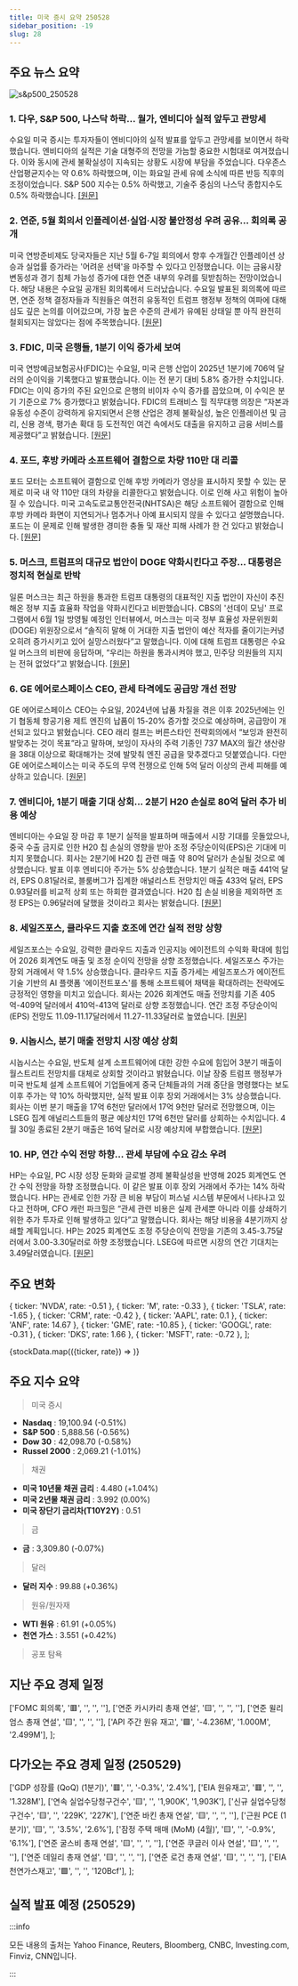 ```yaml
---
title: 미국 증시 요약 250528
sidebar_position: -19
slug: 28
---
```


## 주요 뉴스 요약

![s&p500_250528](/map/250528.png)

### 1. **다우, S&P 500, 나스닥 하락... 월가, 엔비디아 실적 앞두고 관망세**

수요일 미국 증시는 투자자들이 엔비디아의 실적 발표를 앞두고 관망세를 보이면서 하락했습니다. 엔비디아의 실적은 기술 대형주의 전망을 가늠할 중요한 시험대로 여겨졌습니다. 이와 동시에 관세 불확실성이 지속되는 상황도 시장에 부담을 주었습니다. 다우존스 산업평균지수는 약 0.6% 하락했으며, 이는 화요일 관세 유예 소식에 따른 반등 직후의 조정이었습니다. S&P 500 지수는 0.5% 하락했고, 기술주 중심의 나스닥 종합지수도 0.5% 하락했습니다. [[원문]](https://finance.yahoo.com/news/live/stock-market-today-dow-sp-500-nasdaq-slipped-as-wall-street-braced-for-nvidias-earnings-133132811.html)

### 2. **연준, 5월 회의서 인플레이션·실업·시장 불안정성 우려 공유... 회의록 공개**

미국 연방준비제도 당국자들은 지난 5월 6-7일 회의에서 향후 수개월간 인플레이션 상승과 실업률 증가라는 '어려운 선택'을 마주할 수 있다고 인정했습니다. 이는 금융시장 변동성과 경기 침체 가능성 증가에 대한 연준 내부의 우려를 뒷받침하는 전망이었습니다. 해당 내용은 수요일 공개된 회의록에서 드러났습니다. 수요일 발표된 회의록에 따르면, 연준 정책 결정자들과 직원들은 여전히 유동적인 트럼프 행정부 정책의 여파에 대해 심도 깊은 논의를 이어갔으며, 가장 높은 수준의 관세가 유예된 상태일 뿐 아직 완전히 철회되지는 않았다는 점에 주목했습니다. [[원문]](https://www.reuters.com/world/us/fed-minutes-saw-rising-inflation-jobless-risks-may-meeting-2025-05-28/)

### 3. **FDIC, 미국 은행들, 1분기 이익 증가세 보여**

미국 연방예금보험공사(FDIC)는 수요일, 미국 은행 산업이 2025년 1분기에 706억 달러의 순이익을 기록했다고 발표했습니다. 이는 전 분기 대비 5.8% 증가한 수치입니다. FDIC는 이익 증가의 주된 요인으로 은행의 비이자 수익 증가를 꼽았으며, 이 수익은 분기 기준으로 7% 증가했다고 밝혔습니다. FDIC의 트래비스 힐 직무대행 의장은 “자본과 유동성 수준이 강력하게 유지되면서 은행 산업은 경제 불확실성, 높은 인플레이션 및 금리, 신용 경색, 평가손 확대 등 도전적인 여건 속에서도 대출을 유지하고 금융 서비스를 제공했다”고 밝혔습니다. [[원문]](https://www.reuters.com/business/finance/us-banks-see-profits-climb-first-quarter-fdic-2025-05-28/)

### 4. **포드, 후방 카메라 소프트웨어 결함으로 차량 110만 대 리콜**

포드 모터는 소프트웨어 결함으로 인해 후방 카메라가 영상을 표시하지 못할 수 있는 문제로 미국 내 약 110만 대의 차량을 리콜한다고 밝혔습니다. 이로 인해 사고 위험이 높아질 수 있습니다. 미국 고속도로교통안전국(NHTSA)은 해당 소프트웨어 결함으로 인해 후방 카메라 화면이 지연되거나 멈추거나 아예 표시되지 않을 수 있다고 설명했습니다. 포드는 이 문제로 인해 발생한 경미한 충돌 및 재산 피해 사례가 한 건 있다고 밝혔습니다. [[원문]](https://www.reuters.com/business/autos-transportation/ford-recalls-more-than-1-million-vehicles-us-nhtsa-says-2025-05-28/)

### 5. **머스크, 트럼프의 대규모 법안이 DOGE 약화시킨다고 주장... 대통령은 정치적 현실로 반박**

일론 머스크는 최근 하원을 통과한 트럼프 대통령의 대표적인 지출 법안이 자신이 추진해온 정부 지출 효율화 작업을 약화시킨다고 비판했습니다. CBS의 '선데이 모닝' 프로그램에서 6월 1일 방영될 예정인 인터뷰에서, 머스크는 미국 정부 효율성 자문위원회(DOGE) 위원장으로서 “솔직히 말해 이 거대한 지출 법안이 예산 적자를 줄이기는커녕 오히려 증가시키고 있어 실망스러웠다”고 말했습니다. 이에 대해 트럼프 대통령은 수요일 머스크의 비판에 응답하며, “우리는 하원을 통과시켜야 했고, 민주당 의원들의 지지는 전혀 없었다”고 밝혔습니다. [[원문]](https://www.cnbc.com/2025/05/28/elon-musk-says-trumps-spending-bill-undermines-the-work-doge-has-been-doing.html)

### 6. **GE 에어로스페이스 CEO, 관세 타격에도 공급망 개선 전망**

GE 에어로스페이스 CEO는 수요일, 2024년에 납품 차질을 겪은 이후 2025년에는 인기 협동체 항공기용 제트 엔진의 납품이 15-20% 증가할 것으로 예상하며, 공급망이 개선되고 있다고 밝혔습니다. CEO 래리 컬프는 버른스타인 전략회의에서 “보잉과 완전히 발맞추는 것이 목표”라고 말하며, 보잉이 자사의 주력 기종인 737 MAX의 월간 생산량을 38대 이상으로 확대해가는 것에 발맞춰 엔진 공급을 맞추겠다고 덧붙였습니다. 다만 GE 에어로스페이스는 미국 주도의 무역 전쟁으로 인해 5억 달러 이상의 관세 피해를 예상하고 있습니다. [[원문]](https://www.reuters.com/business/finance/ge-aerospace-ceo-sees-supply-chain-improvements-despite-tariff-hit-2025-05-28/)

### 7. **엔비디아, 1분기 매출 기대 상회... 2분기 H20 손실로 80억 달러 추가 비용 예상**

엔비디아는 수요일 장 마감 후 1분기 실적을 발표하며 매출에서 시장 기대를 웃돌았으나, 중국 수출 금지로 인한 H20 칩 손실의 영향을 받아 조정 주당순이익(EPS)은 기대에 미치지 못했습니다. 회사는 2분기에 H20 칩 관련 매출 약 80억 달러가 손실될 것으로 예상했습니다. 발표 이후 엔비디아 주가는 5% 상승했습니다. 1분기 실적은 매출 441억 달러, EPS 0.81달러로, 블룸버그가 집계한 애널리스트 전망치인 매출 433억 달러, EPS 0.93달러를 비교적 상회 또는 하회한 결과였습니다. H20 칩 손실 비용을 제외하면 조정 EPS는 0.96달러에 달했을 것이라고 회사는 밝혔습니다. [[원문]](https://finance.yahoo.com/news/nvidia-beats-on-q1-revenue-says-it-expects-an-additional-8-billion-charge-on-h20-losses-in-q2-122728053.html)

### 8. **세일즈포스, 클라우드 지출 호조에 연간 실적 전망 상향**

세일즈포스는 수요일, 강력한 클라우드 지출과 인공지능 에이전트의 수익화 확대에 힘입어 2026 회계연도 매출 및 조정 순이익 전망을 상향 조정했습니다. 세일즈포스 주가는 장외 거래에서 약 1.5% 상승했습니다. 클라우드 지출 증가세는 세일즈포스가 에이전트 기술 기반의 AI 플랫폼 '에이전트포스'를 통해 소프트웨어 채택을 확대하려는 전략에도 긍정적인 영향을 미치고 있습니다. 회사는 2026 회계연도 매출 전망치를 기존 405억-409억 달러에서 410억-413억 달러로 상향 조정했습니다. 연간 조정 주당순이익(EPS) 전망도 11.09-11.17달러에서 11.27-11.33달러로 높였습니다. [[원문]](https://www.reuters.com/sustainability/sustainable-finance-reporting/salesforce-raises-annual-revenue-forecast-2025-05-28/)

### 9. **시놉시스, 분기 매출 전망치 시장 예상 상회**

시놉시스는 수요일, 반도체 설계 소프트웨어에 대한 강한 수요에 힘입어 3분기 매출이 월스트리트 전망치를 대체로 상회할 것이라고 밝혔습니다. 이날 장중 트럼프 행정부가 미국 반도체 설계 소프트웨어 기업들에게 중국 단체들과의 거래 중단을 명령했다는 보도 이후 주가는 약 10% 하락했지만, 실적 발표 이후 장외 거래에서는 3% 상승했습니다. 회사는 이번 분기 매출을 17억 6천만 달러에서 17억 9천만 달러로 전망했으며, 이는 LSEG 집계 애널리스트들의 평균 예상치인 17억 6천만 달러를 상회하는 수치입니다. 4월 30일 종료된 2분기 매출은 16억 달러로 시장 예상치에 부합했습니다. [[원문]](https://www.reuters.com/business/synopsys-forecasts-quarterly-revenue-largely-above-estimates-2025-05-28/)

### 10. **HP, 연간 수익 전망 하향... 관세 부담에 수요 감소 우려**

HP는 수요일, PC 시장 성장 둔화와 글로벌 경제 불확실성을 반영해 2025 회계연도 연간 수익 전망을 하향 조정했습니다. 이 같은 발표 이후 장외 거래에서 주가는 14% 하락했습니다. HP는 관세로 인한 가장 큰 비용 부담이 퍼스널 시스템 부문에서 나타나고 있다고 전하며, CFO 캐런 파크힐은 “관세 관련 비용은 실제 관세뿐 아니라 이를 상쇄하기 위한 추가 투자로 인해 발생하고 있다”고 말했습니다. 회사는 해당 비용을 4분기까지 상쇄할 계획입니다. HP는 2025 회계연도 조정 주당순이익 전망을 기존의 3.45-3.75달러에서 3.00-3.30달러로 하향 조정했습니다. LSEG에 따르면 시장의 연간 기대치는 3.49달러였습니다. [[원문]](https://www.reuters.com/business/hp-cuts-annual-profit-forecast-tariffs-weigh-demand-shares-fall-2025-05-28/)

## 주요 변화

  { ticker: 'NVDA', rate: -0.51 },
  { ticker: 'M', rate: -0.33 },
  { ticker: 'TSLA', rate: -1.65 },
  { ticker: 'CRM', rate: -0.42 },
  { ticker: 'AAPL', rate: 0.1 },
  { ticker: 'ANF', rate: 14.67 },
  { ticker: 'GME', rate: -10.85 },
  { ticker: 'GOOGL', rate: -0.31 },
  { ticker: 'DKS', rate: 1.66 },
  { ticker: 'MSFT', rate: -0.72 },
];

{stockData.map(({ticker, rate}) => <StockCardMini key={ticker} ticker={ticker} rate={rate}></StockCardMini>)}

## 주요 지수 요약

> 미국 증시

- **Nasdaq** : 19,100.94 (-0.51%)
- **S&P 500** : 5,888.56 (-0.56%)
- **Dow 30** : 42,098.70 (-0.58%)
- **Russel 2000** : 2,069.21 (-1.01%)

> 채권

- **미국 10년물 채권 금리** : 4.480 (+1.04%)
- **미국 2년물 채권 금리** : 3.992 (0.00%)
- **미국 장단기 금리차(T10Y2Y)** : 0.51

> 금

- **금** : 3,309.80 (-0.07%)

> 달러

- **달러 지수** : 99.88 (+0.36%)

> 원유/원자재

- **WTI 원유** : 61.91 (+0.05%)
- **천연 가스** : 3.551 (+0.42%)

> 공포 탐욕

<FearAndGreed fearAndGreedIndex={65} vix={19.31} vixRate={1.85} />

## 지난 주요 경제 일정

  ['FOMC 회의록', '🟥', '', '', ''],
  ['연준 카시카리 총재 연설', '🟨', '', '', ''],
  ['연준 윌리엄스 총재 연설', '🟨', '', '', ''],
  ['API 주간 원유 재고', '🟩', '-4.236M', '1.000M', '2.499M'],
];

<EconomicCalendar data={eventsData} />

## 다가오는 주요 경제 일정 (250529)

  ['GDP 성장률 (QoQ) (1분기)', '🟥', '', '-0.3%', '2.4%'],
  ['EIA 원유재고', '🟥', '', '', '1.328M'],
  ['연속 실업수당청구건수', '🟨', '', '1,900K', '1,903K'],
  ['신규 실업수당청구건수', '🟨', '', '229K', '227K'],
  ['연준 바킨 총재 연설', '🟨', '', '', ''],
  ['근원 PCE (1분기)', '🟨', '', '3.5%', '2.6%'],
  ['잠정 주택 매매 (MoM) (4월)', '🟨', '', '-0.9%', '6.1%'],
  ['연준 굴스비 총재 연설', '🟨', '', '', ''],
  ['연준 쿠글러 이사 연설', '🟨', '', '', ''],
  ['연준 데일리 총재 연설', '🟨', '', '', ''],
  ['연준 로건 총재 연설', '🟨', '', '', ''],
  ['EIA 천연가스재고', '🟩', '', '', '120Bcf'],
];

<EconomicCalendar data={nextEventsData} />

## 실적 발표 예정 (250529)



<EarningsBoard stocksBMO={stocksBMO} stocksAMC={stocksAMC} />

:::info

모든 내용의 출처는 Yahoo Finance, Reuters, Bloomberg, CNBC, Investing.com, Finviz, CNN입니다.

:::

